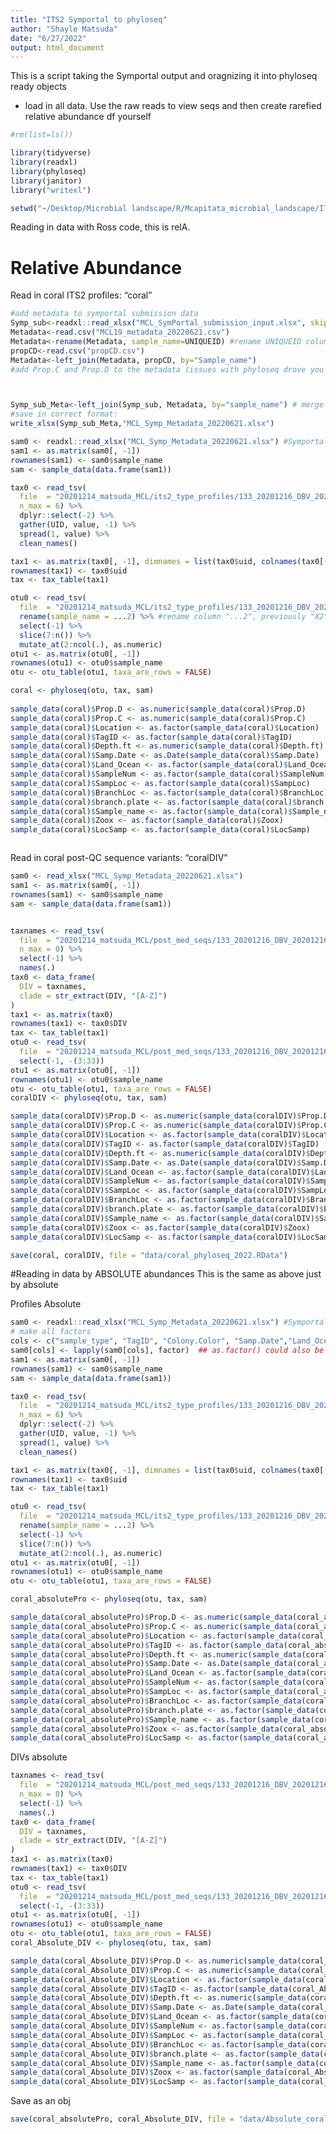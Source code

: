 ```yaml
---
title: "ITS2 Symportal to phyloseq"
author: "Shayle Matsuda"
date: "6/27/2022"
output: html_document
---
```


This is a script taking the Symportal output and oragnizing it into phyloseq ready objects

* load in all data. Use the raw reads to view seqs and then create rarefied relative abundance df yourself
```r
#rm(list=ls())

library(tidyverse)
library(readxl)
library(phyloseq)
library(janitor)
library("writexl")

setwd("~/Desktop/Microbial landscape/R/Mcapitata_microbial_landscape/ITS2_Summer_symportal2020")
```
Reading in data with Ross code, this is relA. 


# Relative Abundance 
Read in coral ITS2 profiles: "coral"
```r
#add metadata to symportal submission data
Symp_sub<-readxl::read_xlsx("MCL_SymPortal_submission_input.xlsx", skip = 1)
Metadata<-read.csv("MCL19_metadata_20220621.csv")
Metadata<-rename(Metadata, sample_name=UNIQUEID) #rename UNIQUEID column to sample_name
propCD<-read.csv("propCD.csv")
Metadata<-left_join(Metadata, propCD, by="Sample_name")
#add Prop.C and Prop.D to the metadata (issues with phyloseq drove you to do this at this stage)



Symp_sub_Meta<-left_join(Symp_sub, Metadata, by="sample_name") # merge
#save in correct format:
write_xlsx(Symp_sub_Meta,"MCL_Symp_Metadata_20220621.xlsx")

sam0 <- readxl::read_xlsx("MCL_Symp_Metadata_20220621.xlsx") #Symportal metadata combined from above
sam1 <- as.matrix(sam0[, -1])
rownames(sam1) <- sam0$sample_name
sam <- sample_data(data.frame(sam1))

tax0 <- read_tsv(
  file  = "20201214_matsuda_MCL/its2_type_profiles/133_20201216_DBV_20201216T011417.profiles.relative.abund_and_meta.txt",
  n_max = 6) %>%
  dplyr::select(-2) %>% 
  gather(UID, value, -1) %>% 
  spread(1, value) %>%
  clean_names()

tax1 <- as.matrix(tax0[, -1], dimnames = list(tax0$uid, colnames(tax0[-1])))
rownames(tax1) <- tax0$uid
tax <- tax_table(tax1)

otu0 <- read_tsv(
  file  = "20201214_matsuda_MCL/its2_type_profiles/133_20201216_DBV_20201216T011417.profiles.relative.abund_and_meta.txt") %>% 
  rename(sample_name = ...2) %>% #rename column "...2", previously "X2" in symportal language
  select(-1) %>%
  slice(7:n()) %>%
  mutate_at(2:ncol(.), as.numeric)
otu1 <- as.matrix(otu0[, -1])
rownames(otu1) <- otu0$sample_name
otu <- otu_table(otu1, taxa_are_rows = FALSE)

coral <- phyloseq(otu, tax, sam)
 
sample_data(coral)$Prop.D <- as.numeric(sample_data(coral)$Prop.D)
sample_data(coral)$Prop.C <- as.numeric(sample_data(coral)$Prop.C)
sample_data(coral)$Location <- as.factor(sample_data(coral)$Location)
sample_data(coral)$TagID <- as.factor(sample_data(coral)$TagID)
sample_data(coral)$Depth.ft <- as.numeric(sample_data(coral)$Depth.ft)
sample_data(coral)$Samp.Date <- as.Date(sample_data(coral)$Samp.Date)
sample_data(coral)$Land_Ocean <- as.factor(sample_data(coral)$Land_Ocean)
sample_data(coral)$SampleNum <- as.factor(sample_data(coral)$SampleNum)
sample_data(coral)$SampLoc <- as.factor(sample_data(coral)$SampLoc)
sample_data(coral)$BranchLoc <- as.factor(sample_data(coral)$BranchLoc)
sample_data(coral)$branch.plate <- as.factor(sample_data(coral)$branch.plate)
sample_data(coral)$Sample_name <- as.factor(sample_data(coral)$Sample_name)
sample_data(coral)$Zoox <- as.factor(sample_data(coral)$Zoox)
sample_data(coral)$LocSamp <- as.factor(sample_data(coral)$LocSamp)



```
Read in coral post-QC sequence variants: "coralDIV"
```r
sam0 <- read_xlsx("MCL_Symp_Metadata_20220621.xlsx")
sam1 <- as.matrix(sam0[, -1])
rownames(sam1) <- sam0$sample_name
sam <- sample_data(data.frame(sam1))


taxnames <- read_tsv(
  file  = "20201214_matsuda_MCL/post_med_seqs/133_20201216_DBV_20201216T011417.seqs.relative.abund_only.txt",
  n_max = 0) %>%
  select(-1) %>%
  names(.)
tax0 <- data_frame(
  DIV = taxnames,
  clade = str_extract(DIV, "[A-Z]")
)
tax1 <- as.matrix(tax0)
rownames(tax1) <- tax0$DIV
tax <- tax_table(tax1)
otu0 <- read_tsv(
  file  = "20201214_matsuda_MCL/post_med_seqs/133_20201216_DBV_20201216T011417.seqs.relative.abund_and_meta.txt") %>%
  select(-1, -(3:33))
otu1 <- as.matrix(otu0[, -1])
rownames(otu1) <- otu0$sample_name
otu <- otu_table(otu1, taxa_are_rows = FALSE)
coralDIV <- phyloseq(otu, tax, sam)

sample_data(coralDIV)$Prop.D <- as.numeric(sample_data(coralDIV)$Prop.D)
sample_data(coralDIV)$Prop.C <- as.numeric(sample_data(coralDIV)$Prop.C)
sample_data(coralDIV)$Location <- as.factor(sample_data(coralDIV)$Location)
sample_data(coralDIV)$TagID <- as.factor(sample_data(coralDIV)$TagID)
sample_data(coralDIV)$Depth.ft <- as.numeric(sample_data(coralDIV)$Depth.ft)
sample_data(coralDIV)$Samp.Date <- as.Date(sample_data(coralDIV)$Samp.Date)
sample_data(coralDIV)$Land_Ocean <- as.factor(sample_data(coralDIV)$Land_Ocean)
sample_data(coralDIV)$SampleNum <- as.factor(sample_data(coralDIV)$SampleNum)
sample_data(coralDIV)$SampLoc <- as.factor(sample_data(coralDIV)$SampLoc)
sample_data(coralDIV)$BranchLoc <- as.factor(sample_data(coralDIV)$BranchLoc)
sample_data(coralDIV)$branch.plate <- as.factor(sample_data(coralDIV)$branch.plate)
sample_data(coralDIV)$Sample_name <- as.factor(sample_data(coralDIV)$Sample_name)
sample_data(coralDIV)$Zoox <- as.factor(sample_data(coralDIV)$Zoox)
sample_data(coralDIV)$LocSamp <- as.factor(sample_data(coralDIV)$LocSamp)

```

```r
save(coral, coralDIV, file = "data/coral_phyloseq_2022.RData")
```

#Reading in data by ABSOLUTE abundances
This is the same as above just by absolute 

Profiles Absolute
```r
 
sam0 <- readxl::read_xlsx("MCL_Symp_Metadata_20220621.xlsx") #Symportal metadata combined from above
# make all factors
cols <- c("sample_type", "TagID", "Colony.Color", "Samp.Date","Land_Ocean","SampLoc","BranchLoc","Zoox","Location")
sam0[cols] <- lapply(sam0[cols], factor)  ## as.factor() could also be used
sam1 <- as.matrix(sam0[, -1])
rownames(sam1) <- sam0$sample_name
sam <- sample_data(data.frame(sam1))

tax0 <- read_tsv(
  file  = "20201214_matsuda_MCL/its2_type_profiles/133_20201216_DBV_20201216T011417.profiles.absolute.abund_and_meta.txt",
  n_max = 6) %>%
  dplyr::select(-2) %>% 
  gather(UID, value, -1) %>% 
  spread(1, value) %>%
  clean_names()

tax1 <- as.matrix(tax0[, -1], dimnames = list(tax0$uid, colnames(tax0[-1])))
rownames(tax1) <- tax0$uid
tax <- tax_table(tax1)

otu0 <- read_tsv(
  file  = "20201214_matsuda_MCL/its2_type_profiles/133_20201216_DBV_20201216T011417.profiles.absolute.abund_and_meta.txt") %>% 
  rename(sample_name = ...2) %>%
  select(-1) %>%
  slice(7:n()) %>%
  mutate_at(2:ncol(.), as.numeric)
otu1 <- as.matrix(otu0[, -1])
rownames(otu1) <- otu0$sample_name
otu <- otu_table(otu1, taxa_are_rows = FALSE)

coral_absolutePro <- phyloseq(otu, tax, sam)

sample_data(coral_absolutePro)$Prop.D <- as.numeric(sample_data(coral_absolutePro)$Prop.D)
sample_data(coral_absolutePro)$Prop.C <- as.numeric(sample_data(coral_absolutePro)$Prop.C)
sample_data(coral_absolutePro)$Location <- as.factor(sample_data(coral_absolutePro)$Location)
sample_data(coral_absolutePro)$TagID <- as.factor(sample_data(coral_absolutePro)$TagID)
sample_data(coral_absolutePro)$Depth.ft <- as.numeric(sample_data(coral_absolutePro)$Depth.ft)
sample_data(coral_absolutePro)$Samp.Date <- as.Date(sample_data(coral_absolutePro)$Samp.Date)
sample_data(coral_absolutePro)$Land_Ocean <- as.factor(sample_data(coral_absolutePro)$Land_Ocean)
sample_data(coral_absolutePro)$SampleNum <- as.factor(sample_data(coral_absolutePro)$SampleNum)
sample_data(coral_absolutePro)$SampLoc <- as.factor(sample_data(coral_absolutePro)$SampLoc)
sample_data(coral_absolutePro)$BranchLoc <- as.factor(sample_data(coral_absolutePro)$BranchLoc)
sample_data(coral_absolutePro)$branch.plate <- as.factor(sample_data(coral_absolutePro)$branch.plate)
sample_data(coral_absolutePro)$Sample_name <- as.factor(sample_data(coral_absolutePro)$Sample_name)
sample_data(coral_absolutePro)$Zoox <- as.factor(sample_data(coral_absolutePro)$Zoox)
sample_data(coral_absolutePro)$LocSamp <- as.factor(sample_data(coral_absolutePro)$LocSamp)

```
DIVs absolute
```r

taxnames <- read_tsv(
  file  = "20201214_matsuda_MCL/post_med_seqs/133_20201216_DBV_20201216T011417.seqs.absolute.abund_only.txt",
  n_max = 0) %>%
  select(-1) %>%
  names(.)
tax0 <- data_frame(
  DIV = taxnames,
  clade = str_extract(DIV, "[A-Z]")
)
tax1 <- as.matrix(tax0)
rownames(tax1) <- tax0$DIV
tax <- tax_table(tax1)
otu0 <- read_tsv(
  file  = "20201214_matsuda_MCL/post_med_seqs/133_20201216_DBV_20201216T011417.seqs.absolute.abund_and_meta.txt") %>%
  select(-1, -(3:33))
otu1 <- as.matrix(otu0[, -1])
rownames(otu1) <- otu0$sample_name
otu <- otu_table(otu1, taxa_are_rows = FALSE)
coral_Absolute_DIV <- phyloseq(otu, tax, sam)

sample_data(coral_Absolute_DIV)$Prop.D <- as.numeric(sample_data(coral_Absolute_DIV)$Prop.D)
sample_data(coral_Absolute_DIV)$Prop.C <- as.numeric(sample_data(coral_Absolute_DIV)$Prop.C)
sample_data(coral_Absolute_DIV)$Location <- as.factor(sample_data(coral_Absolute_DIV)$Location)
sample_data(coral_Absolute_DIV)$TagID <- as.factor(sample_data(coral_Absolute_DIV)$TagID)
sample_data(coral_Absolute_DIV)$Depth.ft <- as.numeric(sample_data(coral_Absolute_DIV)$Depth.ft)
sample_data(coral_Absolute_DIV)$Samp.Date <- as.Date(sample_data(coral_Absolute_DIV)$Samp.Date)
sample_data(coral_Absolute_DIV)$Land_Ocean <- as.factor(sample_data(coral_Absolute_DIV)$Land_Ocean)
sample_data(coral_Absolute_DIV)$SampleNum <- as.factor(sample_data(coral_Absolute_DIV)$SampleNum)
sample_data(coral_Absolute_DIV)$SampLoc <- as.factor(sample_data(coral_Absolute_DIV)$SampLoc)
sample_data(coral_Absolute_DIV)$BranchLoc <- as.factor(sample_data(coral_Absolute_DIV)$BranchLoc)
sample_data(coral_Absolute_DIV)$branch.plate <- as.factor(sample_data(coral_Absolute_DIV)$branch.plate)
sample_data(coral_Absolute_DIV)$Sample_name <- as.factor(sample_data(coral_Absolute_DIV)$Sample_name)
sample_data(coral_Absolute_DIV)$Zoox <- as.factor(sample_data(coral_Absolute_DIV)$Zoox)
sample_data(coral_Absolute_DIV)$LocSamp <- as.factor(sample_data(coral_Absolute_DIV)$LocSamp)

```
Save as an obj
```r
save(coral_absolutePro, coral_Absolute_DIV, file = "data/Absolute_coral_phyloseq2022.RData")
```


